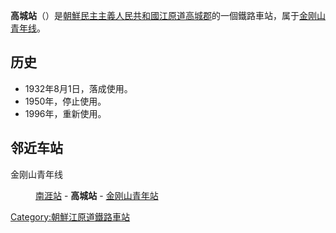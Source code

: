 {{朝鮮半島車站資訊
|公司色 = blue
|文字色 = 
|站名 = 高城站
|圖片 = 
|pxl = 
|圖片說明 =
|前一站 = [[南涯站|南涯]]
|前一站距離 = 7.0
|後一站距離 = 7.8
|後一站 = [[金刚山青年站|金刚山青年]]
|所屬路線 = [[金刚山青年线|金刚山青年线]]
|距離 = 93.2
|起點站 = [[安边站|安边]]
|諺文 = 고성역
|朝鮮漢字 = 高城驛
|文觀部式 = 
|馬-賴式 = Kosŏng-yŏk
|副站名 = 
|車站編號 = 
|停站路線數 = 
|所屬公司 = [[朝鮮民主主義人民共和國鐵道省|朝鮮民主主義人民共和國鐵道省]]
|所在地 =[[江原道_(北)|江原道]][[高城郡_(朝鲜)|高城郡]]
|車站構造 = 地面车站
|月台配置 = 
|啟用年月日 =1932年8月1日
|廢站年月日 = 
|上下車人次 = 
|統計年度 = 
|轉車 = 
|備註 = 
|全寬備註 = 
}}

'''高城站'''（{{lang-ko|고성역}}）是[[朝鮮民主主義人民共和國|朝鮮民主主義人民共和國]][[江原道_(北)|江原道]][[高城郡_(朝鲜)|高城郡]]的一個鐵路車站，属于[[金刚山青年线|金刚山青年线]]。

==历史==
*1932年8月1日，落成使用。
*1950年，停止使用。
*1996年，重新使用。

==邻近车站==
金刚山青年线
:[[南涯站|南涯站]] - '''高城站''' - [[金刚山青年站|金刚山青年站]]

{{朝鲜铁路小作品}}

{{金刚山青年线}}

[[Category:朝鮮江原道鐵路車站|Category:朝鮮江原道鐵路車站]]